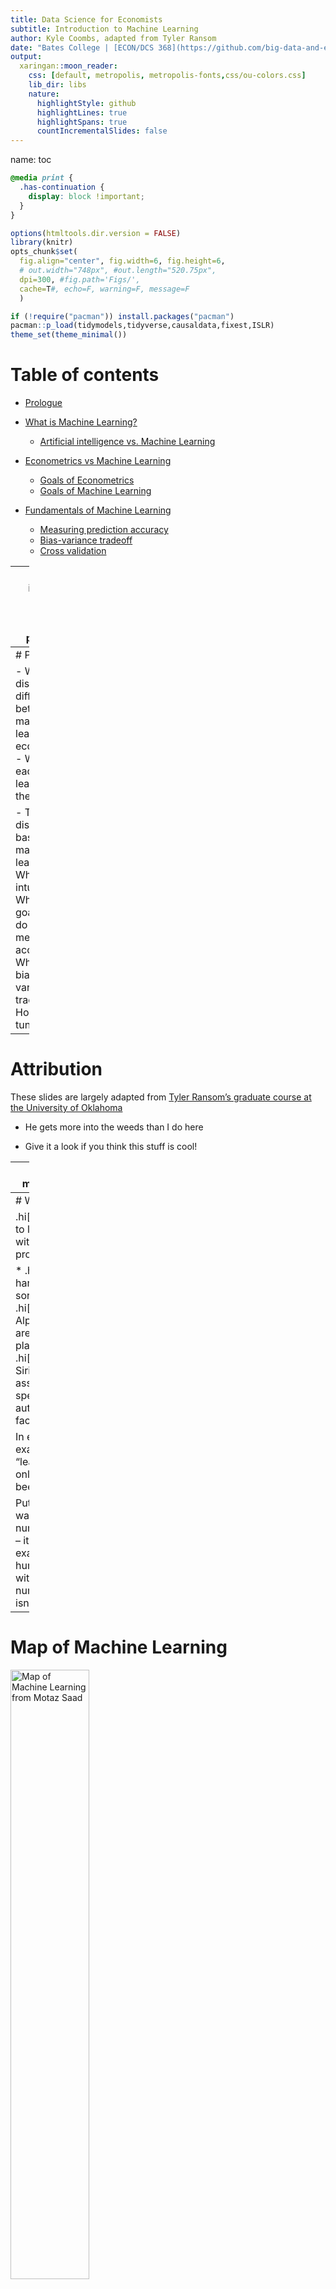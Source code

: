 ```yaml
---
title: Data Science for Economists
subtitle: Introduction to Machine Learning
author: Kyle Coombs, adapted from Tyler Ransom
date: "Bates College | [ECON/DCS 368](https://github.com/big-data-and-economics)"
output:
  xaringan::moon_reader:
    css: [default, metropolis, metropolis-fonts,css/ou-colors.css] 
    lib_dir: libs
    nature:
      highlightStyle: github
      highlightLines: true
      highlightSpans: true
      countIncrementalSlides: false
---
```

name: toc

```css
@media print {
  .has-continuation {
    display: block !important;
  }
}
```

```r
options(htmltools.dir.version = FALSE)
library(knitr)
opts_chunk$set(
  fig.align="center", fig.width=6, fig.height=6, 
  # out.width="748px", #out.length="520.75px",
  dpi=300, #fig.path='Figs/',
  cache=T#, echo=F, warning=F, message=F
  )

if (!require("pacman")) install.packages("pacman")
pacman::p_load(tidymodels,tidyverse,causaldata,fixest,ISLR)
theme_set(theme_minimal())
```

# Table of contents

- [Prologue](#prologue)

- [What is Machine Learning?](#what-is-ml)
  - [Artificial intelligence vs. Machine Learning](#ai-vs-ml)

- [Econometrics vs Machine Learning](#econometrics-vs-ml)
  - [Goals of Econometrics](#goals-of-econometrics)
  - [Goals of Machine Learning](#goals-of-machine-learning)
  
- [Fundamentals of Machine Learning](#fundamentals-of-ml)
  - [Measuring prediction accuracy](#measuring-prediction-accuracy)
  - [Bias-variance tradeoff](#bias-variance-tradeoff)
  - [Cross validation](#cross-validation)

---
class: inverse, center, middle
name: prologue 

# Prologue

---
# Prologue

- We'll discuss the differences between machine learning and econometrics
  - What can each camp learn from the other?

- Today we'll discuss the basics of machine learning
  - What is the intuition?
  - What are the goals? How do we measure accuracy?
  - What is the bias-variance tradeoff?
  - How do we tune models?

---
# Attribution

These slides are largely adapted from [Tyler Ransom's graduate course at the University of Oklahoma](https://raw.githack.com/tyleransom/DScourseS23/master/LectureNotes/19-Intro-ML/19slides.html#1)

- He gets more into the weeds than I do here

- Give it a look if you think this stuff is cool!

---
class: inverse, center, middle
name: what-is-ml

# What is Machine Learning?

---
# What is Machine Learning?

.hi[ML:] Allowing computers to learn for themselves without being explicitly programmed

* .hi[USPS:] Computers read handwritten addresses and sort mail accordingly
* .hi[Google:] AlphaGo, AlphaZero (computers that are world-class chess, go players)
* .hi[Apple/Amazon/Microsoft:] Siri, Alexa, Cortana voice assistants understand speech
* .hi[Facebook:] automatically finds and tags faces in a photo

In each of the above examples, the machine is "learning" to do something only humans had previously been able to do

Put differently, the machine was not programmed to read numbers or recognize voices -- it was given a bunch of examples of numbers and human voices and came up with a way to predict what's a number or a voice and what isn't

---
# Map of Machine Learning

<div align="center">
<img src="imgs/mksaad_ml_models.jpg" alt='Map of Machine Learning from Motaz Saad' width='50%' height='50%'>
</div>

Map of Machine Learning from [Motaz Saad](https://mksaad.wordpress.com/2019/12/07/the-map-of-the-machine-learning-world/). We'll do trees, forests, and penalization!

---
name: ai-vs-ml
# Artificial intelligence vs. Machine Learning

.hi[AI:] Constructing machines (robots, computers) to think and act like human beings

Thus, machine learning is a (large) subset of AI

<div align="center">
<img src="imgs/mksaad_ai_to_ml.jpg" alt='ML is within AI' width='50%' height='50%'>
</div>

Map of AI to Machine Learning from [Motaz Saad](https://mksaad.wordpress.com/2019/12/07/the-map-of-the-machine-learning-world/). 

---
class: inverse, center, middle
name: econometrics-vs-ml

# Econometrics vs. Machine Learning

---

# Econometrics vs. Machine Learning

* .hi[Econometrics] is all about understanding the causal relationship between a policy variable $x$ and an outcome $y$

* .hi[Machine Learning] is all about maximizing out-of-sample prediction

* .hi[Econometrics] is all about finding $\hat{\beta}$

* .hi[Machine Learning] is all about finding $\hat{y}$


---
# Important questions

- How we can combine the tools of economic theory, econometrics, and ML to build better empirical economic models?

    - Answers come from various lectures given by [Susan Athey](https://www.gsb.stanford.edu/faculty-research/faculty/susan-athey), who is an economics professor at Stanford and who is the foremost expert in these matters 
    
    - A nice podcast on the topic is available [here (11/16/2012 episode)](https://itunes.apple.com/us/podcast/uw-cse-colloquia-university-washington-computer-science/id431501588?mt=2&i=1000124767619)

- In what ways do econometrics and machine learning differ? 

    - It helps to lay out exactly what the strengths of limitations of each approach is, so that we know what the comparative advantage is of each

---
name: goals-of-econometrics
# Goal of econometrics

The goal of econometrics is to make counterfactual predictions:

- What *would happen* to a child's test scores if she were assigned to a smaller class?

- What *would happen* to a child's lifetime earnings if she were moved to a higher mobility neighborhood? 

- What *would happen* to labor supply if the earned income tax credit were increased?

- Knowing the counterfactual requires being able to measure a .hi[causal effect]

    - i.e. "the goal of econometrics is to find $\hat{\beta}$" where here we mean $\hat{\beta}$ to be the causal impact of $X$ on $y$
    
- Being able to measure a causal effect requires making assumptions. That's what economics is all about!

---
# Primary statistical concern of 'metrics

- A primary _statistical_ concern of econometrics is sampling error

    - In other words, the goal is to quantify the uncertainty around $\hat{\beta}$ due to randomness in the sampling of the population 
    
    - This is the infamous standard error that econometricians obsess over

- One wild thing about econometrics is that there is (almost) no formal attention paid to model misspecification error! 

    - The functional form and specification of the model are assumed to be 100% correct, such that the only error that remains is the sampling error
    
    - Sampling error is what generates the standard errors that we use in our hypothesis testing

---
name: goals-of-ml
# Goal of machine learning

- In contrast, the goal of machine learning is to come up with the best possible out-of-sample prediction 

    - Or the primary concern of machine learning being $\hat{y}$

- To get this prediction, a lot of effort is spent on validating many possible models

- However, if the world changes in a fundamental way, the trained predictive model is no longer useful!


---
# Primary statistical concern of ML

- The primary statistical concern of machine learning is model misspecification error 

- The goal is to make sure that the best prediction is had by tuning and validating many different kinds of models 

- This is what machine learning practitioners obsess about
  
- Concepts:

  - .hi[regularization] (i.e. penalizing overly complex models)
  - .hi[prediction accuracy] (i.e. how well does the model predict out-of-sample)
  - the .hi[bias-variance tradeoff] (i.e. the tradeoff between overly simple and overly complex models)
  - .hi[cross-validation] (i.e. tuning parameters to maximize out-of-sample fit)

---
# Example: predicting fit

Should I fit a straight line or curve through this bin scatter of age and earnings? 

```r
set.seed(1)
cps_mixtape %>%
ggplot(aes(x=age,y=re74)) + 
  stat_summary_bin(fun.y='mean',color='black',size=2,geom='point') +
  geom_smooth(method='lm',se=FALSE,color=NA) +
  geom_smooth(method='lm',formula=y~poly(x,2),se=FALSE,color=NA) +
  #geom_smooth(method='loess',se=FALSE,color=NA) + 
  #geom_point(alpha=0.2) +
  labs(title='Binscatter of Age and Earnings',x='Age',y='Earnings',caption='Source: Current Population Survey') 
```

---
# Example: Compare fits

Seems like we probably want some sort of curve

```r
set.seed(1)
cps_mixtape %>%
ggplot(aes(x=age,y=re74)) + 
  stat_summary_bin(fun.y='mean',color='black',size=2,geom='point') +
  geom_smooth(method='lm',se=FALSE,color='red') +
  #geom_text(aes(x=40,y=15000,label='Linear'),color='red',size=12) +
  geom_smooth(method='lm',formula=y~poly(x,2),se=FALSE,color='blue') +
  #geom_text(aes(x=25,y=5000,label='Quadratic'),color='blue',size=12) +
  # geom_smooth(method='loess',se=FALSE,color='purple') + 
  # geom_text(aes(x=30,y=18000,label='LOESS'),color='purple',size=12) +
  labs(title='Binscatter of Age and Earnings with fit curves',x='Age',y='Earnings',caption='Source: Current Population Survey') 
```

---
# 'metrics and ML can learn from each other

| Econometrics                                                 | Machine Learning |
|--------------------------------------------------------------|------------------|
| Less emphasis on standard errors, more emphasis on model misspecification and model selection | Find ways to obtain causal estimates from observational data that still predict well out-of-sample |
| Do more model validation (e.g. [Delavande and Zafar, 2019](https://www.journals.uchicago.edu/doi/abs/10.1086/701808))    | Figure out how to implement methods like instrumental variables in machine learning models |
| Use more types of data   | (e.g. better click prediction leveraging quasi-experimental or experimental data) |
| Test assumptions that come baked-in to models                |  |

(Each cell is what the one field can learn from the other)

---
# Machine learning methods in economics

- .hi[Decision trees]: which variables give me the best prediction?
  - .hi[Random Forests]: (roughly) aggregate your trees to get better predictions
  - Example: [Kleinberg et al. (2018)](https://academic.oup.com/qje/article-abstract/133/1/237/4095198) use trees + qausirandom assignment of judges to predict optimal bail decisions that minimize crime to assess "mistakes" by judges

- .hi[Causal Forests]: split the sample to see how varied the causal effects of a treatment are?
  - Extension of random forests to causal inference
  - Sometimes leverages .hi[bootstrapping]
  - Example: [Jon Davis and Sara Heller (2017)](https://www.aeaweb.org/articles?id=10.1257/aer.p20171000) estimate how treatment effects vary for at-risk youth in a summer job program

- .hi[Regression penalization]: which of all these variables do I put in my regression?
  - .hi[LASSO:] penalizes the sum of the absolute values of coefficients in model
  - .hi[Ridge:] penalizes the sum of the squared values of coefficients in model
  - Example: [Derenoncourt (2022)](https://pubs.aeaweb.org/doi/pdfplus/10.1257/aer.20200002) predicts historical Black migration patterns to estimate the effect of the Great Migration on upward mobility in black communities

---
class: inverse, center, middle
name: fundamentals-of-ml

# Fundamentals of Machine Learning

---
# Objective of Machine Learning
The fundamental objective is to maximize out-of-sample "fit"

* But how is this possible given that -- by definition -- we don't see what's not in our sample?

* **Solution:** Pick functions that predict well in-sample, but penalize them from being too complex

* .hi[Overfitting] means you focused too much on in-sample fit and get poor out-of-sample fit

* .hi[Regularization] is the tool by which in-sample fit is penalized, i.e. regularization prevents overfitting

---
# Not the objective of ML

<div align="center">
<img src="imgs/xkcd_ml_system.png" alt='' width='50%' height='50%'>
</div>

Taken from the always poignant [XKCD](https://xkcd.com/1838/). Sometimes it's hard to tell what's going on inside the black box!


---
# Elements of Machine Learning

1. .hi[Loss function] (measures how well a particular algorithm predicts in- or out-of-sample)
2. .hi[Algorithm] (a way to generate prediction rules in-sample that can generate to out-of-sample)
3. .hi[Training data] (the sample on which the algorithm estimates)
4. .hi[Validation data] (the sample on which algorithm tuning occurs)
5. .hi[Test data] (the "out-of-sample" data which is used to measure predictive power on unseen cases)

The algorithm typically comes with .hi[tuning parameters] which are ways to regularize the in-sample fit

.hi[Cross-validation] is how tuning parameters are chosen

---
# Typical ML workflow

1. Split a dataset into a train and test set or training, validation, and test set
  - Do not touch the "test" or "holdout" data until the very end of analysis

2. Train a model on the training set

3. Validate the model on the validation set based by measuring the prediction accuracy
  - Ideally you find ways to cross-validate

4. Tune model parameters to minimize some "loss" function on the validation set
  - Could be to minimize out-of-sample MSE, in-sample MSE, or a mix

5. Take the best model and make predictions using the test data

Lots of little deviations to the above! 

---
# Example

* Suppose you want to predict a person's earnings using Current Population Survey data

* You have a large number of relevant variables

* What would you do?

    * You would also want to have a model that you can estimate
    
    * You probably want to have a model that can detect non-linear relationships (like a USPS handwriting reader)
    
    * And a model that will predict well out-of-sample

```r
data('cps_mixtape')
cps_mixtape <- cps_mixtape %>% mutate(id=row_number()) %>% dplyr::relocate(id) 
head(cps_mixtape,5)
```

---
# Test vs. Train

```r
set.seed(1)
cps_split <- rsample::initial_split(cps_mixtape, prop = 0.5)
cps_train <- rsample::training(cps_split)
cps_test <- rsample::testing(cps_split)
```

* Above I split the sample into a training and test set using syntax from **rsample**

* The training set is used to estimate the model

* The test set is used to see how well the model predicts out-of-sample

* All these functions do is create two random subsamples and reskins them

---
# Option 1: separate dummies for people

```r
dummies <- feols(re74 ~ 0 | id, data = cps_train)
cps_train<-mutate(cps_train,
    pred_re74_fe = predict(dummies, newdata = cps_train), # predict earnings
    resid_re74_fe= residuals(dummies, newdata = cps_train)) %>% 
  dplyr::select(id,educ,re74,pred_re74_fe,resid_re74_fe) 
head(cps_train)
```

* What you get is a separate adulthood earnings prediction for every single person
  * Perfect in-sample prediction! 

---
# Option 1: new person from test?

```r
cps_test <- mutate(cps_test,
    pred_re74_fe=predict(dummies,newdata=cps_test),
    resid_re74_fe=re74-pred_re74_fe) %>%
  dplyr::select(id,educ,re74,pred_re74_fe,resid_re74_fe) 
head(cps_test,5)
```

* But what to do when given a new person that's not in the sample?

* This prediction will have horrible out-of-sample fit, even though it has perfect in-sample fit

* This is a classic case of .hi[overfitting]

* We say that this predictionton has .hi[high variance] (i.e. the algorithm thinks random noise is something that is important to the model)

---
# Option 2: as a function of education

* Let's use education (highest grade completed) as a predictor

```r
education <- feols(re74 ~ educ, data = cps_train)
cps_train <- mutate(cps_train,
    pred_re74_educ = predict(education, newdata = cps_train),
    resid_re75_educ=residuals(education,newdata = cps_train)) %>% 
  dplyr::select(id,re74,educ,pred_re74_fe,pred_re74_educ) 
head(cps_train)
```

* The in sample fit is pretty bad -- it returns the average earnings for a person of a given education level

---
# Option 2: add a new person

But if we add a new person, then it can make a prediction, just inaccurately

```r
cps_test <- mutate(cps_test,
    pred_re74_educ = predict(education, newdata = cps_test),
      resid_re75_educ=residuals(education,newdata = cps_test)) %>% 
  dplyr::select(id,educ,re74,educ,pred_re74_fe,pred_re74_educ) 
head(cps_test) 
```

* Out of sample it can return a value, but it is way off

* This algorithm will result in .hi[underfitting] because the functional form and variables used for prediction are too simple

* We say that this prediction has .hi[high bias] (i.e. the algorithm does not think enough variation is important to the model)

---
name: bias-variance-tradeoff
# Bias-variance tradeoff

The .hi[bias-variance tradeoff] is between a model that is too simple and a model that is too complex
.small[
  - Too complex models will "hallucinate" random noise as being important (high variance)
  - Too simple models will not generalize to new datasets/samples (high bias)
  - The way to optimally trade off bias and variance is via .hi[regularization]
]

.center[
```r

knitr::include_graphics("imgs/biasVarianceHTFp194.png")
```
]

---
name: measuring-prediction-accuracy
# Prediction accuracy of continuous $y$

\begin{align*}
\text{Mean Squared Error (MSE)} &= \frac{1}{N}\sum_i (y_i - \hat{y}_i)^2 \\
\text{Root Mean Squared Error (RMSE)} &= \sqrt{\frac{1}{N}\sum_i (y_i - \hat{y}_i)^2} \\
\text{Mean Absolute Error (MAE)} &= \frac{1}{N}\sum_i \left|y_i - \hat{y}_i\right|
\end{align*}
where $N$ is the sample size

```r
bind_rows(list('In/Train'=cps_train, 'Out/Test'=cps_test),.id='sample') %>%
  group_by(sample) %>%
  summarise(`MSE Fixed Effect` = mean((re74 - pred_re74_fe)^2),
    `MSE Education` = mean((re74 - pred_re74_educ)^2),
    `Root MSE Fixed Effect` = sqrt(`MSE Fixed Effect`),
    `Root MSE Education` = sqrt(`MSE Education`)) %>%
  knitr::kable(digits=2,format.args=list(big.mark=","))
```

.footnote[See end of slides for prediction with a binary $y$.]

---
name: cross-validation
# Cross validation

How do we decide what level of complexity our algorithm should be, especially when we can't see out-of-sample?

The answer is we choose values of the .hi[tuning parameters] that maximize out-of-sample prediction 

For example:

- .hi[Decision Trees]: the maximum depth of the tree or the min. number of observations within leaves

- .hi[Random Forests]: the same as decision trees plus the number of trees (bootstrap samples) in the forest

- .hi[Regression penalization]: the $\lambda$ that comes in front of LASSO, Ridge, and elastic net regularization

- There are many, many more!

---
# Splitting the sample
To peform cross-validation, one needs to split the sample. There are differing opinions:

Camp A ("Holdout")


1. Training data (~70%)
1. Test ("holdout") data (~30%)

Camp B ("Cross-validation")


1. Training data (~60%)
1. Validation data (~20%)
1. Test data (~20%)

Sample is split randomly to how it was generated (e.g. if it's panel data, sample *units*, not observations)

It is ideal to follow the "Cross-validation" camp, but in cases where you don't have many observations (training examples), you may have to go the "Holdout" route.

---
# Test/train/hold-out in Kleinberg et al.

```r
knitr::include_graphics("imgs/test_vs_train_kleinberg.png")
```

This shows the way the New York City data were randomly partitioned to do ML predictions of optimal bail decisions using data of judicial decisions in New York City. Source: Kleinberg et al. (2019) "Human Decisions and Machine Predictions"

---
# k-fold cross-validation

- To avoid overfitting one particular sample, it is usually better to do the cross validation multiple times. 

- To do so, we take the 80% training-plus-validation sample and randomly divide it into the 60/20 components k number of times. Typically k is between 3 and 10. (See graphic below)

.center[
```r
knitr::include_graphics("imgs/k-foldCV.png")
```
]

---
class: inverse, center, middle

# Next lecture: Decision Trees and Judicial Decisions
<html><div style='float:left'></div><hr color='#EB811B' size=1px width=796px></html>

```r
infile=knitr::current_input() %>% str_replace(".Rmd", ".html")
#infile = list.files(pattern = '.html')
pagedown::chrome_print(input = infile, timeout = 100)
print(infile)
```


---
# Prediction accuracy of binary $y$

The .hi[confusion matrix] which compares how often $y$ and $\hat{y}$ align (i.e. for what fraction of cases $\hat{y} = 0$ when $y = 0$)

|   |  $\hat{y}$ |   | 
|--|--|--|
|  $y$ |  0 |  1 | 
|  0 |  True negative |  False positive | 
|  1 |  False negative |  True positive | 

Where are Type I and Type II errors in a confusion matrix?

--
- .hi[Type I error]: false positive (i.e. $\hat{y} = 1$ when $y = 0$)
- .hi[Type II error]: false negative (i.e. $\hat{y} = 0$ when $y = 1$)

The three most commonly used quantities that are computed from the confusion matrix are:

1. .hi[sensitivity or recall:] fraction of $y = 1$ have $\hat{y} = 1$ ? (What is the true positive rate?)
2. .hi[specificity:] fraction of $y = 0$ have $\hat{y} = 0$ ? (What is the true negative rate?)
3. .hi[precision:] fraction of $\hat{y} = 1$ have $y = 1$ ? (What is the rate at which positive predictions are true?)

The goal is to trade off Type I and Type II errors in classification<sup>1</sup>

.footnote[<sup>1</sup> The most common way to quantify this tradeoff is $F1$ score. Check Tyler Ransom's slides for more on different metrics in the confusion matrix.]
---
# Why use the confusion matrix?

- We do not want to "game" our accuracy measure by always predicting "negative" (or always predicting "positive")

- Consider the case of classifying emails as "spam" or "ham"
  
  - There are few "spam" messages relative to "ham" messages
  
  - If only 1% of messages are spam, we don't want to say an algorithm is superior if it always predicts "ham" correctly, but does not pin down the 1% of spam<sup>2</sup>

.footnote[<sup>2</sup> The F1 measure attempts to quantify the tradeoff between Type I and Type II errors (false negatives and false positives) that would be rampant if we were to always predict "ham" in the email example.]
